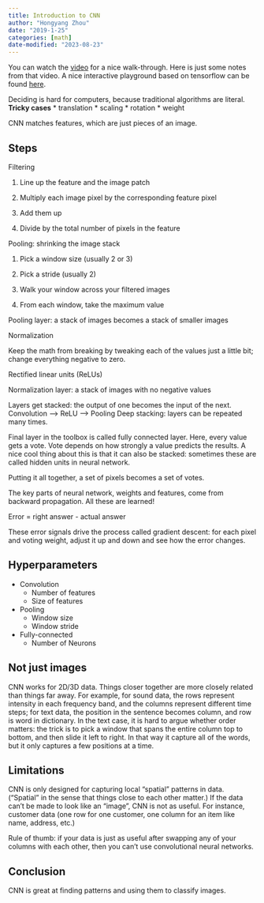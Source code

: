 ```yaml
---
title: Introduction to CNN
author: "Hongyang Zhou"
date: "2019-1-25"
categories: [math]
date-modified: "2023-08-23"
---
```


You can watch the [video](https://www.youtube.com/watch?v=FmpDIaiMIeA) for a nice walk-through. Here is just some notes from that video. A nice interactive playground based on tensorflow can be found [here](https://playground.tensorflow.org/).

Deciding is hard for computers, because traditional algorithms are literal.
**Tricky cases**
* translation
* scaling
* rotation
* weight

CNN matches features, which are just pieces of an image.

## Steps

Filtering

1. Line up the feature and the image patch

2. Multiply each image pixel by the corresponding feature pixel

3. Add them up

4. Divide by the total number of pixels in the feature

Pooling: shrinking the image stack

1. Pick a window size (usually 2 or 3)

2. Pick a stride (usually 2)

3. Walk your window across your filtered images

4. From each window, take the maximum value

Pooling layer: a stack of images becomes a stack of smaller images

Normalization

Keep the math from breaking by tweaking each of the values just a little bit; change everything negative to zero.

Rectified linear units (ReLUs)

Normalization layer: a stack of images with no negative values

Layers get stacked: the output of one becomes the input of the next. Convolution --> ReLU --> Pooling
Deep stacking: layers can be repeated many times.

Final layer in the toolbox is called fully connected layer. Here, every value gets a vote. Vote depends on how strongly a value predicts the results. A nice cool thing about this is that it can also be stacked: sometimes these are called hidden units in neural network.

Putting it all together, a set of pixels becomes a set of votes.

The key parts of neural network, weights and features, come from backward propagation. All these are learned!

Error = right answer - actual answer

These error signals drive the process called gradient descent: for each pixel and voting weight, adjust it up and down and see how the error changes.

## Hyperparameters

* Convolution
  * Number of features
  * Size of features
* Pooling
  * Window size
  * Window stride
* Fully-connected
  * Number of Neurons

## Not just images

CNN works for 2D/3D data. Things closer together are more closely related than things far away. For example, for sound data, the rows represent intensity in each frequency band, and the columns represent different time steps; for text data, the position in the sentence becomes column, and row is word in dictionary. In the text case, it is hard to argue whether order matters: the trick is to pick a window that spans the entire column top to bottom, and then slide it left to right. In that way it capture all of the words, but it only captures a few positions at a time.

## Limitations

CNN is only designed for capturing local "spatial" patterns in data. ("Spatial" in the sense that things close to each other matter.) If the data can't be made to look like an "image", CNN is not as useful. For instance, customer data (one row for one customer, one column for an item like name, address, etc.)

Rule of thumb: if your data is just as useful after swapping any of your columns with each other, then you can't use convolutional neural networks.

## Conclusion

CNN is great at finding patterns and using them to classify images.
